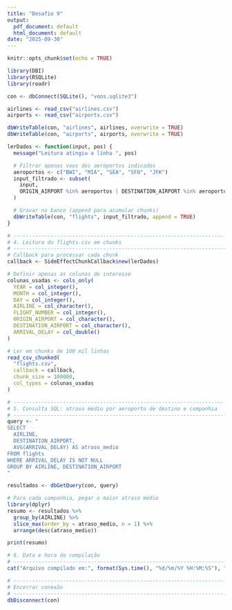 ---
title: "Desafio 9"
output:
  pdf_document: default
  html_document: default
date: "2025-09-30"
---

```{r setup, include=FALSE}
knitr::opts_chunk$set(echo = TRUE)
```

```{r}
library(DBI)
library(RSQLite)
library(readr)

```

```{r}
con <- dbConnect(SQLite(), "voos.sqlite3")
```

```{r}
airlines <- read_csv("airlines.csv")
airports <- read_csv("airports.csv")

dbWriteTable(con, "airlines", airlines, overwrite = TRUE)
dbWriteTable(con, "airports", airports, overwrite = TRUE)
```

```{r}
lerDados <- function(input, pos) {
  message("Leitura atingiu a linha ", pos)

  # Filtrar apenas voos dos aeroportos indicados
  aeroportos <- c("BWI", "MIA", "SEA", "SFO", "JFK")
  input_filtrado <- subset(
    input,
    ORIGIN_AIRPORT %in% aeroportos | DESTINATION_AIRPORT %in% aeroportos
  )

  # Gravar no banco (append para acumular chunks)
  dbWriteTable(con, "flights", input_filtrado, append = TRUE)
}

# ---------------------------------------------------------------------
# 4. Leitura do flights.csv em chunks
# ---------------------------------------------------------------------
# Callback para processar cada chunk
callback <- SideEffectChunkCallback$new(lerDados)

# Definir apenas as colunas de interesse
colunas_usadas <- cols_only(
  YEAR = col_integer(),
  MONTH = col_integer(),
  DAY = col_integer(),
  AIRLINE = col_character(),
  FLIGHT_NUMBER = col_integer(),
  ORIGIN_AIRPORT = col_character(),
  DESTINATION_AIRPORT = col_character(),
  ARRIVAL_DELAY = col_double()
)

# Ler em chunks de 100 mil linhas
read_csv_chunked(
  "flights.csv",
  callback = callback,
  chunk_size = 100000,
  col_types = colunas_usadas
)
```

```{r}
# ---------------------------------------------------------------------
# 5. Consulta SQL: atraso médio por aeroporto de destino e companhia
# ---------------------------------------------------------------------
query <- "
SELECT 
  AIRLINE,
  DESTINATION_AIRPORT,
  AVG(ARRIVAL_DELAY) AS atraso_medio
FROM flights
WHERE ARRIVAL_DELAY IS NOT NULL
GROUP BY AIRLINE, DESTINATION_AIRPORT
"

resultados <- dbGetQuery(con, query)
```

```{r}
# Para cada companhia, pegar o maior atraso médio
library(dplyr)
resumo <- resultados %>%
  group_by(AIRLINE) %>%
  slice_max(order_by = atraso_medio, n = 1) %>%
  arrange(desc(atraso_medio))

print(resumo)
```

```{r}
# 6. Data e hora da compilação
# ---------------------------------------------------------------------
cat("Arquivo compilado em:", format(Sys.time(), "%d/%m/%Y %H:%M:%S"), "\n")

```

```{r}
# ---------------------------------------------------------------------
# Encerrar conexão
# ---------------------------------------------------------------------
dbDisconnect(con)
```

